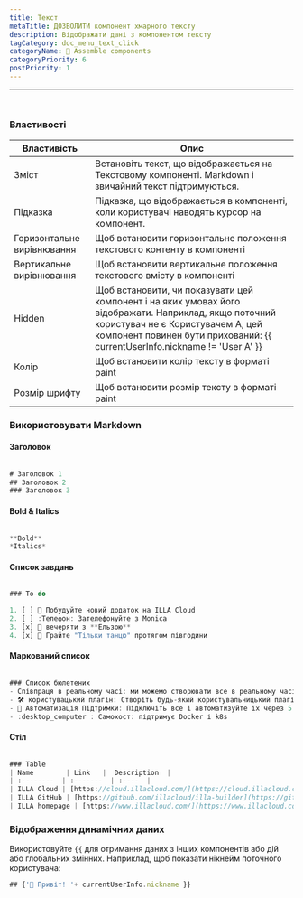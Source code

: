 ```yaml
---
title: Текст
metaTitle: ДОЗВОЛИТИ компонент хмарного тексту
description: Відображати дані з компонентом тексту
tagCategory: doc_menu_text_click
categoryName: 🧬 Assemble components
categoryPriority: 6
postPriority: 1
---
```


* * *

## <Heading hidden>Текст</Heading>

<img src='https://cdn.illacloud.com/official-website/img/docs/assemble/text1.png' alt="" />

### Властивості

| Властивість                | Опис                                                                                                                                                                                                                      |
| -------------------------- | ------------------------------------------------------------------------------------------------------------------------------------------------------------------------------------------------------------------------- |
| Зміст                      | Встановіть текст, що відображається на Текстовому компоненті. Markdown і звичайний текст підтримуються.                                                                                                                   |
| Підказка                   | Підказка, що відображається в компоненті, коли користувачі наводять курсор на компонент.                                                                                                                                  |
| Горизонтальне вирівнювання | Щоб встановити горизонтальне положення текстового контенту в компоненті                                                                                                                                                   |
| Вертикальне вирівнювання   | Щоб встановити вертикальне положення текстового вмісту в компоненті                                                                                                                                                       |
| Hidden                     | Щоб встановити, чи показувати цей компонент і на яких умовах його відображати. Наприклад, якщо поточний користувач не є Користувачем A, цей компонент повинен бути прихований: {{ currentUserInfo.nickname != 'User A' }} |
| Колір                      | Щоб встановити колір тексту в форматі paint                                                                                                                                                                               |
| Розмір шрифту              | Щоб встановити розмір тексту в форматі paint                                                                                                                                                                              |

### Використовувати Markdown

#### Заголовок

<img src='https://cdn.illacloud.com/official-website/img/docs/assemble/text2.png' alt="" />

```jsx
# Заголовок 1
## Заголовок 2
### Заголовок 3
```

#### Bold & Italics

<img src='https://cdn.illacloud.com/official-website/img/docs/assemble/text3.png' alt="" />

```jsx
**Bold**
*Italics*
```

#### Список завдань

<img src='https://cdn.illacloud.com/official-website/img/docs/assemble/text4.png' alt="" />

```jsx
### To-do

1. [ ] 🚀 Побудуйте новий додаток на ILLA Cloud
2. [ ] :Телефон: Зателефонуйте з Monica
3. [x] 🍷 вечеряти з **Ельзою**
4. [x] 💃 Грайте "Тільки танцю" протягом півгодини
```

#### Маркований список

<img src='https://cdn.illacloud.com/official-website/img/docs/assemble/text5.png' alt="" />

```jsx
### Список бюлетених
- Співпраця в реальному часі: ми можемо створювати все в реальному часі разом.
- 🛠️ користувацький плагін: Створіть будь-який користувальницький плагін для того, щоб робити те, що ви хочете.
- 🤖 Автоматизація Підтримки: Підключіть все і автоматизуйте їх через 5 секунд.
- :desktop_computer : Самохост: підтримує Docker і k8s
```

#### Стіл

<img src='https://cdn.illacloud.com/official-website/img/docs/assemble/text6.png' alt="" />

```jsx
### Table
| Name        | Link   |  Description  |
| :--------  | :-------  | :----  |
| ILLA Cloud | [https://cloud.illacloud.com/](https://cloud.illacloud.com/) |Build apps on ILLA Cloud|
| ILLA GitHub | [https://github.com/illacloud/illa-builder](https://github.com/illacloud/illa-builder) |Star us on GitHub|
| ILLA homepage | [https://www.illacloud.com/](https://www.illacloud.com/) |ILLA Cloud Offical website
```

### Відображення динамічних даних

Використовуйте `{{` для отримання даних з інших компонентів або дій або глобальних змінних. Наприклад, щоб показати нікнейм поточного користувача:

```jsx
## {'👋 Привіт! '+ currentUserInfo.nickname }}
```
